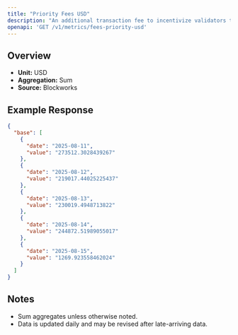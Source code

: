 ```yaml
---
title: "Priority Fees USD"
description: "An additional transaction fee to incentivize validators to prioritize and execute transactions."
openapi: 'GET /v1/metrics/fees-priority-usd'
---
```


## Overview

- **Unit:** USD
- **Aggregation:** Sum
- **Source:** Blockworks

## Example Response

```json
{
  "base": [
    {
      "date": "2025-08-11",
      "value": "273512.3028439267"
    },
    {
      "date": "2025-08-12",
      "value": "219017.44025225437"
    },
    {
      "date": "2025-08-13",
      "value": "230019.4948713822"
    },
    {
      "date": "2025-08-14",
      "value": "244872.51989055017"
    },
    {
      "date": "2025-08-15",
      "value": "1269.923558462024"
    }
  ]
}
```

## Notes
- Sum aggregates unless otherwise noted.
- Data is updated daily and may be revised after late-arriving data.
